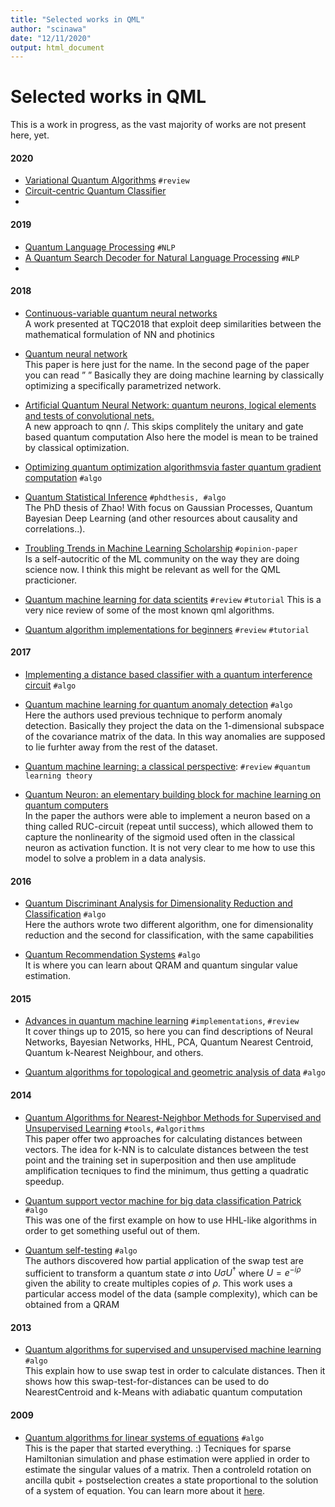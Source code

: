 ```yaml
---
title: "Selected works in QML"
author: "scinawa"
date: "12/11/2020"
output: html_document
---
```


# Selected works in QML 

This is a work in progress, as the vast majority of works are not present here, yet. 

#### 2020 {-}

- [Variational Quantum Algorithms](https://scirate.com/arxiv/2012.09265) `#review`
- [Circuit-centric Quantum Classifier](https://arxiv.org/pdf/1804.00633)
- 

#### 2019 {-}

- [Quantum Language Processing](https://arxiv.org/pdf/1902.05162.pdf) `#NLP`
- [A Quantum Search Decoder for Natural Language Processing](https://arxiv.org/pdf/1909.05023.pdf) `#NLP`
- 

#### 2018 {-}

- [Continuous-variable quantum neural networks](https://arxiv.org/pdf/1806.06871.pdf)  
A work presented at TQC2018 that exploit deep similarities between the mathematical formulation of NN and photinics

- [Quantum neural network]()   
This paper is here just for the name. In the second page of the paper you can read " "
Basically they are doing machine learning by classically optimizing a specifically parametrized network. 

- [Artificial Quantum Neural Network: quantum neurons, logical elements and tests of convolutional nets.](https://arxiv.org/pdf/1806.09664.pdf)   
A new approach to qnn \o/. This skips complitely the unitary and gate based quantum computation
Also here the model is mean to be trained by classical optimization.

- [Optimizing quantum optimization algorithmsvia faster quantum gradient computation](https://arxiv.org/pdf/1711.00465.pdf) `#algo`

- [Quantum Statistical Inference](https://arxiv.org/pdf/1812.04877.pdf) `#phdthesis, #algo`  
The PhD thesis of Zhao! With focus on Gaussian Processes, Quantum Bayesian Deep Learning (and other resources about causality and correlations..).

- [Troubling Trends in Machine Learning Scholarship](https://arxiv.org/pdf/1807.03341.pdf) `#opinion-paper`  
Is a self-autocritic of the ML community on the way they are doing science now. I think this might be relevant as well for the QML practicioner.

- [Quantum machine learning for data scientits](https://arxiv.org/pdf/1804.10068.pdf) `#review`  `#tutorial`
This is a very nice review of some of the most known qml algorithms. 

- [Quantum algorithm implementations for beginners](https://arxiv.org/pdf/1804.03719.pdf) `#review` `#tutorial`  


<!-- - [Quantum Algorithms for Classification](http://www.youtube.com/watch?v=KTVtMKo3g80) `#video`  -->
<!-- <br> -->
<!-- [![Quantum Algorithms for Classification](http://img.youtube.com/vi/KTVtMKo3g80/0.jpg)](http://www.youtube.com/watch?v=KTVtMKo3g80 "Quantum Algorithms for Classification")  -->


#### 2017 {-}

- [Implementing a distance based classifier with a quantum interference circuit]()  `#algo`  


- [Quantum machine learning for quantum anomaly detection](https://arxiv.org/abs/1710.07405) `#algo`  
Here the authors used previous technique to perform anomaly detection. Basically they project the data on the 1-dimensional subspace of the covariance matrix of the data. In this way anomalies are supposed to lie furhter away from the rest of the dataset. 

- [ Quantum machine learning: a classical perspective](https://arxiv.org/pdf/1707.08561.pdf): `#review` `#quantum learning theory` 

- [Quantum Neuron: an elementary building block for machine learning on quantum computers](https://arxiv.org/pdf/1711.11240.pdf)  
In the paper the authors were able to implement a neuron based on a thing called RUC-circuit (repeat until success), which allowed them to capture the nonlinearity of the sigmoid used often in the classical neuron as activation function. It is not very clear to me how to use this model to solve a problem in a data analysis. 


#### 2016 {-}
- [Quantum Discriminant Analysis for Dimensionality Reduction and Classification]()  `#algo`  
Here the authors wrote two different algorithm, one for dimensionality reduction and the second for classification, with the same capabilities 


- [Quantum Recommendation Systems]() `#algo`  
It is where you can learn about QRAM and quantum singular value estimation. 

#### 2015 {-}

- [Advances in quantum machine learning]( https://arxiv.org/pdf/1512.02900.pdf ) `#implementations`,  `#review`   
It cover things up to 2015, so here you can find descriptions of Neural Networks, Bayesian Networks, HHL, PCA, Quantum Nearest Centroid, Quantum k-Nearest Neighbour, and others.

- [Quantum algorithms for topological and geometric analysis of data]() `#algo`  

#### 2014 {-}

- [Quantum Algorithms for Nearest-Neighbor Methods for Supervised and Unsupervised Learning]() `#tools`, `#algorithms`  
This paper offer two approaches for calculating distances between vectors. 
The idea for k-NN is to calculate distances between the test point and the training set in superposition and then use amplitude amplification tecniques to find the minimum, thus getting a quadratic speedup.
 
- [Quantum support vector machine for big data classification Patrick]() `#algo`  
This was one of the first example on how to use HHL-like algorithms in order to get something useful out of them.  


- [Quantum self-testing]()  `#algo`  
The authors discovered how partial application of the swap test are sufficient to transform a quantum state $\sigma$ into $U\sigma U^\dagger$ where $U=e^{-i\rho}$ given the ability to create multiples copies of $\rho$. 
This work uses a particular access model of the data (sample complexity), which can be obtained from a QRAM 

#### 2013 {-}
- [Quantum algorithms for supervised and unsupervised machine learning](https://arxiv.org/pdf/1307.0411.pdf) `#algo`  
This explain how to use swap test in order to calculate distances. Then it shows how this swap-test-for-distances can be used to do NearestCentroid and k-Means with adiabatic quantum computation 



#### 2009 {-}
- [Quantum algorithms for linear systems of equations]() `#algo`  
This is the paper that started everything. :) Tecniques for sparse Hamiltonian simulation and phase estimation were applied in order to estimate the singular values of a matrix. Then a controleld rotation on ancilla qubit + postselection creates a state proportional to the solution of a system of equation. You can learn more about it [here](HHL). 